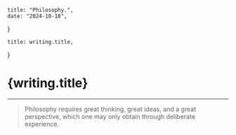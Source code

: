 	title: "Philosophy.",
	date: "2024-10-18",
}

	title: writing.title,
}

# {writing.title}

---

> Philosophy requires great thinking, great ideas, and a great perspective, which one may only obtain through deliberate experience.
